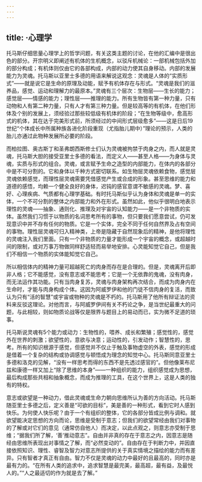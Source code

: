 ```yaml
---
---
---
```

title: ·心理学
---




托马斯仔细思量心理学上的哲学问题，有关这类主题的讨论，在他的汇编中是很出色的部分。开宗明义即阐述有机体的生机概念，以驳斥机械论：一部机械包括外加的部分构成；有机体则仅由它的各部构成，内部的动力使其自身移动。内部的发展能力为灵魂。托马斯以亚里士多德的用语来解说这观念：灵魂是人体的“实质形式”——就是说它是生命的原理及动能，赋予有机体存在与形式。“灵魂是我们的滋养品，感觉、运动和理解力的最原本。”灵魂有三个层次：生物层——生长的能力；感觉层——情感的能力；理性层——推理的能力。所有生物皆有第一种力量，只有动物和人有第二种力量，只有人才有第三种力量。但是较高等的有机体，在他们形体及个别的发展上，须经验过那些较低级有机体的阶段；“在生物等级中，愈高形式的机体，其在达于完美形式前，所须经过的中间形式层级愈多”——这是日后19世纪“个体成长中所属种族各进化阶段重现（尤指胎儿期中）”理论的预示，人类的胎儿亦通过此物种发展所必要的阶段。

而柏拉图、奥古斯丁和圣弗朗西斯修士们认为灵魂被拘禁于肉身之内，而人就是灵魂，托马斯大胆的接受亚里士多德的看法，而定义人——甚至人格——为身体与灵魂，实质与形式的组合。灵魂，或言赋予生命之造型的内部能力，在体内的各部分中是不可分割的。它和身体以千种方式密切联系。如生物层灵魂依赖食物，感觉层灵魂依赖感觉，而理性层灵魂需要凭借感觉产生或合成的形象。甚至思维的能力和道德的感悟，均赖一个健全良好的身体，迟钝的感官意谓不敏感的灵魂。梦、喜好、心理疾病、气质都有心理学基础。有时托马斯似乎认为身体和灵魂是单一的实体，一个不可分割的整体之内部能力和外在形式。虽然如此，他似乎很明白地表示理性的灵魂——抽象、通则化、推理及对宇宙的认知能力——是一个非物质的实体。虽然我们习惯于以物质的名词思考所有的事物，但只要我们愿意尝试，仍可发现意识中并不存有任何的物质。它是一个实体，完全不同于任何自然界及占有空间的事物。理性层灵魂可归入精神类，上帝是隐藏于自然现象后的精神，是他将理性的灵魂注入我们里面。只有一个非物质的力量才能形成一个宇宙的概念，或超越时间的限制，或对万事万物做同样舒适轻而易举地安排。心灵能知觉它自己，但是我们不相信一个物质的实体能知觉它自己。

所以相信体内的精神力量可超越死亡的肉身而存在是合理的。但是，灵魂离开后即非人格；它不能感觉，没有意志或不能思考；它是一个无依靠的鬼魂，没有肉身，而无法运作其功能。只有当肉身复苏，灵魂与肉身架构再次结合，而成为肉身内在生命时，才能与肉身构成个体。这因为阿威罗伊和他的门徒不信肉身的复活，而致认为只有“活的智慧”或宇宙或物种的灵魂是不朽的。托马斯用了他所有辩证法的资料来反驳这理论。对他而言，与阿威罗伊间有关不朽论之争，是当世纪最重大的问题，与此相较，则如物质论战等仅是限界与题目上的易动而已，实为微不足道的琐事。

托马斯说灵魂有5个能力或动力：生物性的，喂养、成长和繁殖；感觉性的，感觉外在世界的刺激；欲望性的，意欲与决意；运动性的，引发动作；智慧性的，思考。所有的知识根源于感觉，但感觉并不仅止于触及事物虚空的外表，感觉的形成是借着一个复杂的结构或协调感觉与顿悟成为理念的知觉中心。托马斯同意亚里士多德和洛克的见解，“没有一样思考而得的东西不是先透过感官的”。但他像莱布尼兹和康德一样又加上“除了思维的本身”——一种组织的能力，组织感觉成为思想，最后构成那些共相和抽象概念，而成为推理的工具，在这个世界上，这是人类的独有的特权。

意志或欲望是一种动力，借此灵魂或生命力朝向思维所认为善的方向活动。托马斯随亚里士多德之后，定义善是“可欲的目标”，美是善的一种形式，看到它时人感到快乐。为何使人快乐呢？由于一个有组织的整体，它的各部分皆成比例与调和。就欲望能决定思想的方向而论，思维是受制于意志；但我们的欲望常经由我们对事物的了解或对它们的意见（通常仿自他人）而决定，以此点观之，则意志亦受制于思维；“据我们所了解，‘善’推动意志”。自由并非真的存在于意志之内，因意志是随经由思维所表现出对事情之了解，而“必然变动的”。自由存在于判断力中，并因直接依照知识、理性、睿智及智力对意志所提供的关于真实情境之描绘的能力而有差异。只有智者才真正有自由。智力不仅是灵魂的动力中最好的且最高的，同时亦是最有力的。“在所有人类的追求中，追求智慧是最完美，最高超，最有益，及最悦人的。”“人之最适切的作为就是去了解。”